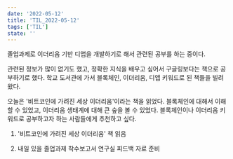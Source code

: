```yaml
---
date: '2022-05-12'
title: 'TIL_2022-05-12'
tags: ['TIL']
state: ''
---
```


졸업과제로 이더리움 기반 디앱을 개발하기로 해서 관련된 공부를 하는 중이다.

관련된 정보가 많이 없기도 했고, 정확한 지식을 배우고 싶어서 구글링보다는 책으로 공부하기로 했다.
학교 도서관에 가서 블록체인, 이더리움, 디앱 키워드로 된 책들을 빌려왔다.

오늘은 '비트코인에 가려진 세상 이더리움'이라는 책을 읽었다. 블록체인에 대해서 이해할 수 있었고, 
이더리움 생태계에 대해 큰 숲을 볼 수 있었다. 블록체인이나 이더리움 키워드로 공부하고자 하는
사람들에게 추천하고 싶다.

1. '비트코인에 가려진 세상 이더리움' 책 읽음

2. 내일 있을 졸업과제 착수보고서 연구실 피드백 자료 준비